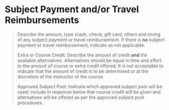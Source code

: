 # Subject Payment and/or Travel Reimbursements

> Describe the amount, type (cash, check, gift card, other) and timing
> of any subject payment or travel reimbursement. If there is **no**
> subject payment or travel reimbursement, indicate as not applicable.
>
> Extra or Course Credit: Describe the amount of credit **and** the
> available alternatives. Alternatives should be equal in time and
> effort to the amount of course or extra credit offered. It is not
> acceptable to indicate that the amount of credit is to be determined
> or at the discretion of the instructor of the course.
>
> Approved Subject Pool: Indicate which approved subject pool will be
> used; include in response below that course credit will be given and
> alternatives will be offered as per the approved subject pool
> procedures.
